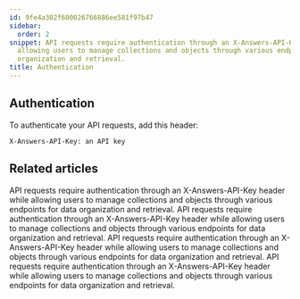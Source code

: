 ```yaml
---
id: 9fe4a302f600026766886ee581f97b47
sidebar:
  order: 2
snippet: API requests require authentication through an X-Answers-API-Key header while
  allowing users to manage collections and objects through various endpoints for data
  organization and retrieval.
title: Authentication
---
```


## Authentication

To authenticate your API requests, add this header:

`X-Answers-API-Key: an API key `


## Related articles
<CardGrid>
<LinkTitleCard header="<b>Answers > Authentication</b>" href="/products/answers/authentication/" > API requests require authentication through an X-Answers-API-Key header while allowing users to manage collections and objects through various endpoints for data organization and retrieval. </LinkTitleCard>
<LinkTitleCard header="<b>Answers > Authentication</b>" href="/products/answers/authentication/" > API requests require authentication through an X-Answers-API-Key header while allowing users to manage collections and objects through various endpoints for data organization and retrieval. </LinkTitleCard>
<LinkTitleCard header="<b>Answers > Authentication</b>" href="/products/answers/authentication/" > API requests require authentication through an X-Answers-API-Key header while allowing users to manage collections and objects through various endpoints for data organization and retrieval. </LinkTitleCard>
<LinkTitleCard header="<b>Answers > Authentication</b>" href="/products/answers/authentication/" > API requests require authentication through an X-Answers-API-Key header while allowing users to manage collections and objects through various endpoints for data organization and retrieval. </LinkTitleCard>
</CardGrid>